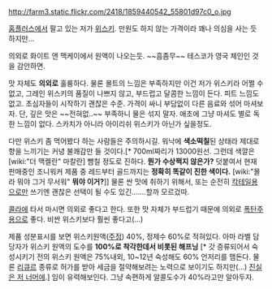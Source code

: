 http://farm3.static.flickr.com/2418/1859440542_55801d97c0_o.jpg

[[홈플러스]]에서 팔고 있는 저가 [[위스키]]. 만원도 하지 않는 가격이라 꽤나 의심을 사는 듯 하지만...

의외로 화이트 앤 맥케이에서 원액이 나오는듯. ~~흠좀무~~ 테스코가 영국 체인인 것을 감안하면.

맛 자체도 '''의외로''' 훌륭하다. 물론 몰트의 느낌은 부족하지만 이건 저가 위스키라 어쩔 수 없고, 그레인 위스키의 품질이 나쁘지 않고, 부드럽고 달콤한 느낌이 든다. 피트 느낌도 없고. 초심자들이 시작하기 괜찮은 수준. 가격이 싸니 부담없이 다른 음료와 섞어 마셔보자. 단, 깊은 맛은 ~~전혀없..~~ 부족하니 물은 섞지 말자. 애초에 그냥 마셔도 별로 독한 느낌이 없다. 스카치가 아니라 아이리쉬 위스키가 아닌가 싶을정도.

다만 위스키 좀 먹어봤다 하는 사람들은 주의하시길. 워낙에 '''색소떡칠'''된 상태라 제대로 향을 느끼기는 커녕 불쾌감만 들 것이다.[* 700ml짜리가 13000원선. 그런데 색깔은 [wiki:"더 맥켈란" 마칼란] 뺨칠 정도로 진하다. '''뭔가 수상쩍지 않은가?'''  덧붙여서 현재 판매중인 조니워커 제품 중 레드부터 골드까지는 '''정확히 똑같이 진한 색이다.''' [wiki:"몰라 뭐야 그거 무서워" '''뭐야 이거?''']] 물론 싼 맛에 취하기 위해서, 또는 순전히 [[칵테일]]용으로만 쓰기엔 괜찮은 선택이 될 수도 있긴.......할까 모르겄따.

[[콜라]]에 타서 마시면 의외로 좋다고 한다. 또한 맛 자체가 부드럽기 때문에 의외로 [[폭탄주]]용으로 좋다. 비싼 위스키보다 훨씬 좋다고(...)

제품 성분표시를 보면 위스키원액([[주정]]) 40%, 정제수 60%로 적혀있다. 아마 라벨 담당자가 위스키 원액의 도수를 '''100%로 착각한데서 비롯된 해프닝''' [* 갓 증류되어서 숙성시키기 전의 위스키 원액은 75%내외, 10~12년 숙성해도 60% 언저리를 맴돈다. 물론 [[리큐르]] 종류로 허가를 받아 세금을 절약해보려는 노력으로 보이기도 하지만(...) [[진실은 저 너머에]].] 임이 유력해보인다. 그냥 속편하게 알콜도수가 40%라고만 알아두자.
